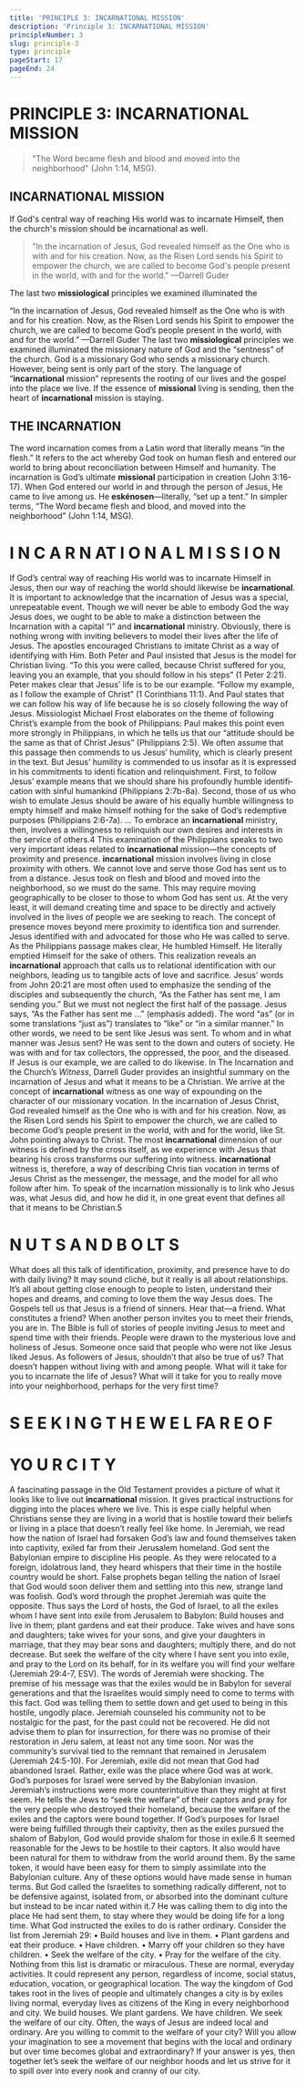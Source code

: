 ```yaml
---
title: 'PRINCIPLE 3: INCARNATIONAL MISSION'
description: 'Principle 3: INCARNATIONAL MISSION'
principleNumber: 3
slug: principle-3
type: principle
pageStart: 17
pageEnd: 24
---
```


# PRINCIPLE 3: INCARNATIONAL MISSION

> "The Word became flesh and blood and moved into the neighborhood" (John 1:14, MSG).

## INCARNATIONAL MISSION

If God's central way of reaching His world was to incarnate Himself, then the church's mission should be incarnational as well.

> "In the incarnation of Jesus, God revealed himself as the One who is with and for his creation. Now, as the Risen Lord sends his Spirit to empower the church, we are called to become God's people present in the world, with and for the world." —Darrell Guder

The last two **missiological** principles we examined illuminated the

“In the incarnation of Jesus, God revealed himself as the
One who is with and for his creation. Now, as the Risen
Lord sends his Spirit to empower the church, we are
called to become God’s people present in the world, with
and for the world.” —Darrell Guder
The last two **missiological** principles we examined illuminated the
missionary nature of God and the “sentness” of the church. God is
a missionary God who sends a missionary church. However, being
sent is only part of the story. The language of “**incarnational** mission”
represents the rooting of our lives and the gospel into the place we
live. If the essence of **missional** living is sending, then the heart of
**incarnational** mission is staying.

## THE INCARNATION

The word incarnation comes from a Latin word that literally means
“in the flesh.” It refers to the act whereby God took on human flesh and
entered our world to bring about reconciliation between Himself and
humanity. The incarnation is God’s ultimate **missional** participation in
creation (John 3:16-17). When God entered our world in and through
the person of Jesus, He came to live among us. He **eskénosen**—literally,
“set up a tent.” In simpler terms, “The Word became flesh and blood,
and moved into the neighborhood” (John 1:14, MSG).

# I N C A R N AT I O N A L M I S S I O N

If God’s central way of reaching His world was to incarnate Himself
in Jesus, then our way of reaching the world should likewise be
**incarnational**. It is important to acknowledge that the incarnation
of Jesus was a special, unrepeatable event. Though we will never
be able to embody God the way Jesus does, we ought to be able to
make a distinction between the Incarnation with a capital “I” and
**incarnational** ministry.
Obviously, there is nothing wrong with inviting believers to model
their lives after the life of Jesus. The apostles encouraged Christians to
imitate Christ as a way of identifying with Him. Both Peter and Paul
insisted that Jesus is the model for Christian living. “To this you were
called, because Christ suffered for you, leaving you an example, that
you should follow in his steps” (1 Peter 2:21). Peter makes clear that
Jesus’ life is to be our example. “Follow my example, as I follow the
example of Christ” (1 Corinthians 11:1). And Paul states that we can
follow his way of life because he is so closely following the way of Jesus.
Missiologist Michael Frost elaborates on the theme of following Christ’s
example from the book of Philippians:
Paul makes this point even more strongly in Philippians, in
which he tells us that our “attitude should be the same as
that of Christ Jesus” (Philippians 2:5). We often assume that
this passage then commends to us Jesus’ humility, which is
clearly present in the text. But Jesus’ humility is commended
to us insofar as it is expressed in his commitments to identi­
fication and relinquishment. First, to follow Jesus’ example
means that we should share his profoundly humble identifi­
cation with sinful humankind (Philippians 2:7b-8a). Second,
those of us who wish to emulate Jesus should be aware of
his equally humble willingness to empty himself and make
himself nothing for the sake of God’s redemptive purposes
(Philippians 2:6-7a). … To embrace an **incarnational** ministry,
then, involves a willingness to relinquish our own desires and
interests in the service of others.4
This examination of the Philippians speaks to two very important
ideas related to **incarnational** mission—the concepts of proximity
and presence.
**incarnational** mission involves living in close proximity with others.
We cannot love and serve those God has sent us to from a distance.
Jesus took on flesh and blood and moved into the neighborhood, so
we must do the same. This may require moving geographically to
be closer to those to whom God has sent us. At the very least, it will
demand creating time and space to be directly and actively involved
in the lives of people we are seeking to reach.
The concept of presence moves beyond mere proximity to identifica­
tion and surrender. Jesus identified with and advocated for those who
He was called to serve. As the Philippians passage makes clear, He
humbled Himself. He literally emptied Himself for the sake of others.
This realization reveals an **incarnational** approach that calls us to
relational identification with our neighbors, leading us to tangible
acts of love and sacrifice.
Jesus’ words from John 20:21 are most often used to emphasize the
sending of the disciples and subsequently the church, “As the Father
has sent me, I am sending you.” But we must not neglect the first half
of the passage. Jesus says, “As the Father has sent me …” (emphasis
added). The word “as” (or in some translations “just as”) translates
to “like” or “in a similar manner.” In other words, we need to be sent
like Jesus was sent. To whom and in what manner was Jesus sent?
He was sent to the down and outers of society. He was with and for
tax collectors, the oppressed, the poor, and the diseased. If Jesus is
our example, we are called to do likewise.
In The Incarnation and the Church’s _Witness_, Darrell Guder provides
an insightful summary on the incarnation of Jesus and what it means
to be a Christian.
We arrive at the concept of **incarnational** witness as one way
of expounding on the character of our missionary vocation. In
the incarnation of Jesus Christ, God revealed himself as the One
who is with and for his creation. Now, as the Risen Lord sends
his Spirit to empower the church, we are called to become
God’s people present in the world, with and for the world,
like St. John pointing always to Christ. The most **incarnational**
dimension of our witness is defined by the cross itself, as we
experience with Jesus that bearing his cross transforms our
suffering into witness.
**incarnational** witness is, therefore, a way of describing Chris­
tian vocation in terms of Jesus Christ as the messenger, the
message, and the model for all who follow after him. To speak
of the incarnation missionally is to link who Jesus was, what
Jesus did, and how he did it, in one great event that defines
all that it means to be Christian.5

# N U T S A N D B O LT S

What does all this talk of identification, proximity, and presence have
to do with daily living? It may sound cliché, but it really is all about
relationships. It’s all about getting close enough to people to listen,
understand their hopes and dreams, and coming to love them the
way Jesus does.
The Gospels tell us that Jesus is a friend of sinners. Hear that—a
friend. What constitutes a friend? When another person invites you
to meet their friends, you are in. The Bible is full of stories of people
inviting Jesus to meet and spend time with their friends. People were
drawn to the mysterious love and holiness of Jesus. Someone once
said that people who were not like Jesus liked Jesus. As followers of
Jesus, shouldn’t that also be true of us? That doesn’t happen without
living with and among people. What will it take for you to incarnate
the life of Jesus? What will it take for you to really move into your
neighborhood, perhaps for the very first time?

# S E E K I N G T H E W E L FA R E O F

# YO U R C I T Y

A fascinating passage in the Old Testament provides a picture of
what it looks like to live out **incarnational** mission. It gives practical
instructions for digging into the places where we live. This is espe­
cially helpful when Christians sense they are living in a world that
is hostile toward their beliefs or living in a place that doesn’t really
feel like home.
In Jeremiah, we read how the nation of Israel had forsaken God’s
law and found themselves taken into captivity, exiled far from their
Jerusalem homeland. God sent the Babylonian empire to discipline
His people. As they were relocated to a foreign, idolatrous land, they
heard whispers that their time in the hostile country would be short.
False prophets began telling the nation of Israel that God would soon
deliver them and settling into this new, strange land was foolish.
God’s word through the prophet Jeremiah was quite the opposite.
Thus says the Lord of hosts, the God of Israel, to all the exiles
whom I have sent into exile from Jerusalem to Babylon: Build
houses and live in them; plant gardens and eat their produce.
Take wives and have sons and daughters; take wives for your
sons, and give your daughters in marriage, that they may bear
sons and daughters; multiply there, and do not decrease. But
seek the welfare of the city where I have sent you into exile,
and pray to the Lord on its behalf, for in its welfare you will
find your welfare (Jeremiah 29:4-7, ESV).
The words of Jeremiah were shocking. The premise of his message
was that the exiles would be in Babylon for several generations and
that the Israelites would simply need to come to terms with this fact.
God was telling them to settle down and get used to being in this
hostile, ungodly place.
Jeremiah counseled his community not to be nostalgic for the past,
for the past could not be recovered. He did not advise them to plan
for insurrection, for there was no promise of their restoration in Jeru­
salem, at least not any time soon. Nor was the community’s survival
tied to the remnant that remained in Jerusalem (Jeremiah 24:5-10).
For Jeremiah, exile did not mean that God had abandoned Israel.
Rather, exile was the place where God was at work. God’s purposes
for Israel were served by the Babylonian invasion.
Jeremiah’s instructions were more counterintuitive than they might
at first seem. He tells the Jews to “seek the welfare” of their captors
and pray for the very people who destroyed their homeland, because
the welfare of the exiles and the captors were bound together. If God’s
purposes for Israel were being fulfilled through their captivity, then
as the exiles pursued the shalom of Babylon, God would provide
shalom for those in exile.6
It seemed reasonable for the Jews to be hostile to their captors. It
also would have been natural for them to withdraw from the world
around them. By the same token, it would have been easy for them
to simply assimilate into the Babylonian culture. Any of these options
would have made sense in human terms. But God called the Israelites
to something radically different, not to be defensive against, isolated
from, or absorbed into the dominant culture but instead to be incar­
nated within it.7 He was calling them to dig into the place He had sent
them, to stay where they would be doing life for a long time.
What God instructed the exiles to do is rather ordinary. Consider the
list from Jeremiah 29:
• Build houses and live in them.
• Plant gardens and eat their produce.
• Have children.
• Marry off your children so they have children.
• Seek the welfare of the city.
• Pray for the welfare of the city.
Nothing from this list is dramatic or miraculous. These are normal,
everyday activities. It could represent any person, regardless of
income, social status, education, vocation, or geographical location.
The way the kingdom of God takes root in the lives of people and
ultimately changes a city is by exiles living normal, everyday lives as
citizens of the King in every neighborhood and city. We build houses.
We plant gardens. We have children. We seek the welfare of our city.
Often, the ways of Jesus are indeed local and ordinary.
Are you willing to commit to the welfare of your city? Will you allow
your imagination to see a movement that begins with the local and
ordinary but over time becomes global and extraordinary? If your
answer is yes, then together let’s seek the welfare of our neighbor­
hoods and let us strive for it to spill over into every nook and cranny
of our city.
